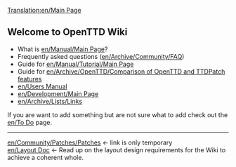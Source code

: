[[Translation:en/Main Page]]
==Welcome to OpenTTD Wiki==
* What is [[en/Manual/Main Page]]?
* Frequently asked questions ([[en/Archive/Community/FAQ]])
* Guide for [[en/Manual/Tutorial/Main Page]]
* Guide for [[en/Archive/OpenTTD/Comparison of OpenTTD and TTDPatch features]]
* [[en/Users Manual]]
* [[en/Development/Main Page]]
* [[en/Archive/Lists/Links]]


If you are want to add something but are not sure what to add check out the [[en/To Do]] page.
----
[[en/Community/Patches/Patches]] <- link is only temporary<br/>
[[en/Layout Doc]] <- Read up on the layout design requirements for the Wiki to achieve a coherent whole.
